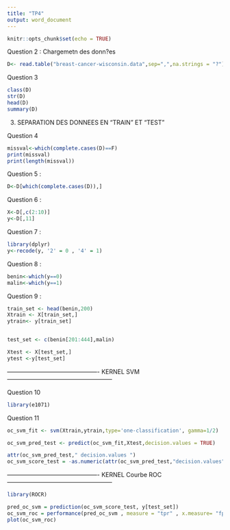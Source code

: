 ```yaml
---
title: "TP4"
output: word_document
---
```


```r
knitr::opts_chunk$set(echo = TRUE)
```

Question 2 : Chargemetn des donn?es
```r
D<- read.table("breast-cancer-wisconsin.data",sep=",",na.strings = "?")
```


Question 3

```r
class(D) 
str(D) 
head(D) 
summary(D)
```


3. SEPARATION DES DONNEES EN "TRAIN"  ET "TEST"

Question 4
```r
missval<-which(complete.cases(D)==F)
print(missval)
print(length(missval))
```


Question 5 : 

```r
D<-D[which(complete.cases(D)),]
```


Question 6 : 

```r
X<-D[,c(2:10)]
y<-D[,11]
```


Question 7 : 
```r
library(dplyr)
y<-recode(y, '2' = 0 , '4' = 1)
```


Question 8 : 
```r
benin<-which(y==0)
malin<-which(y==1)
```


Question 9 :
```r

train_set <- head(benin,200)
Xtrain <- X[train_set,]
ytrain<- y[train_set]


test_set <- c(benin[201:444],malin)

Xtest <- X[test_set,]
ytest <-y[test_set]

```



---------------------------------------------- KERNEL SVM -----------------------------------------------------

Question 10

```r
library(e1071)
```


Question 11
```r
oc_svm_fit <- svm(Xtrain,ytrain,type='one-classification', gamma=1/2)

```

```r
oc_svm_pred_test <- predict(oc_svm_fit,Xtest,decision.values = TRUE)
```


```r
attr(oc_svm_pred_test," decision.values ")
oc_svm_score_test = -as.numeric(attr(oc_svm_pred_test,"decision.values"))
```

---------------------------------------------- KERNEL Courbe ROC -----------------------------------------------------



```r
library(ROCR)
```

```r
pred_oc_svm = prediction(oc_svm_score_test, y[test_set])
oc_svm_roc = performance(pred_oc_svm , measure = "tpr" , x.measure= "fpr")
plot(oc_svm_roc)

```

